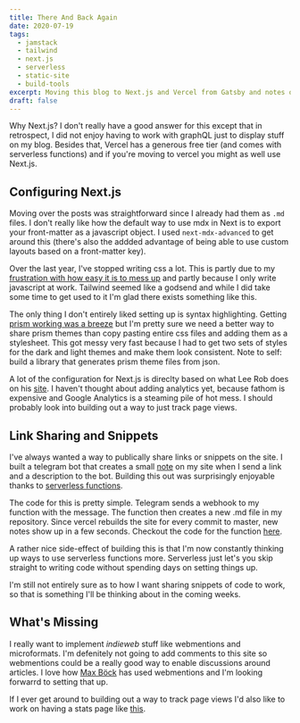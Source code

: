 ```yaml
---
title: There And Back Again
date: 2020-07-19
tags:
  - jamstack
  - tailwind
  - next.js
  - serverless
  - static-site
  - build-tools
excerpt: Moving this blog to Next.js and Vercel from Gatsby and notes on what else has changed this time around.
draft: false
---
```


Why Next.js? I don't really have a good answer for this except that in retrospect, I did not enjoy having to work with graphQL just to display stuff on my blog. Besides that, Vercel has a generous free tier (and comes with serverless functions) and if you're moving to vercel you might as well use Next.js.

## Configuring Next.js

Moving over the posts was straightforward since I already had them as `.md` files. I don't really like how the default way to use mdx in Next is to export your front-matter as a javascript object. I used `next-mdx-advanced` to get around this (there's also the addded advantage of being able to use custom layouts based on a front-matter key).

Over the last year, I've stopped writing css a lot. This is partly due to my [frustration with how easy it is to mess up](/blog/css-in-js-ftw) and partly because I only write javascript at work. Tailwind seemed like a godsend and while I did take some time to get used to it I'm glad there exists something like this.

The only thing I don't entirely liked setting up is syntax highlighting. Getting [prism working was a breeze](https://github.com/mapbox/rehype-prism) but I'm pretty sure we need a better way to share prism themes than copy pasting entire css files and adding them as a stylesheet. This got messy very fast because I had to get two sets of styles for the dark and light themes and make them look consistent. Note to self: build a library that generates prism theme files from json.

A lot of the configuration for Next.js is direclty based on what Lee Rob does on his [site](https://github.com/leerob/leerob.io). I haven't thought about adding analytics yet, because fathom is expensive and Google Analytics is a steaming pile of hot mess. I should probably look into building out a way to just track page views.

## Link Sharing and Snippets

I've always wanted a way to publically share links or snippets on the site. I built a telegram bot that creates a small [note](/notes) on my site when I send a link and a description to the bot. Building this out was surprisingly enjoyable thanks to [serverless functions](https://vercel.com/docs/v2/serverless-functions/introduction).

The code for this is pretty simple. Telegram sends a webhook to my function with the message. The function then creates a new .md file in my repository. Since vercel rebuilds the site for every commit to master, new notes show up in a few seconds. Checkout the code for the function [here](https://github.com/harrisjose/blog2/blob/master/pages/api/notes/add/%5Btoken%5D.js).

A rather nice side-effect of building this is that I'm now constantly thinking up ways to use serverless functions more. Serverless just let's you skip straight to writing code without spending days on setting things up.

I'm still not entirely sure as to how I want sharing snippets of code to work, so that is something I'll be thinking about in the coming weeks.

## What's Missing

I really want to implement _indieweb_ stuff like webmentions and microformats. I'm defenitely not going to add comments to this site so webmentions could be a really good way to enable discussions around articles. I love how [Max Böck](https://mxb.dev/blog/using-webmentions-on-static-sites/#h-further-resources) has used webmentions and I'm looking forwarrd to setting that up.

If I ever get around to building out a way to track page views I'd also like to work on having a stats page like [this](https://leerob.io/dashboard).

